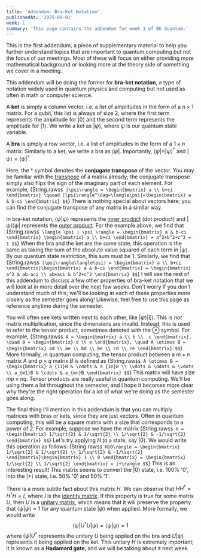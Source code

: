 ```yaml
---
title: 'Addendum: Bra-Ket Notation'
publishedAt: '2025-09-01'
week: 1
summary: 'This page contains the addendum for week 1 of BU Quantum.'
---
```

<KatexSpan>
This is the first addendum, a piece of supplementary material to help you further understand topics that are important to quantum computing but not the focus of our meetings. Most of these will focus on either providing more mathematical background or looking more at the theory side of something we cover in a meeting. 

This addendum will be doing the former for **bra-ket notation**, a type of notation widely used in quantum physics and computing but not used as often in math or computer science.

A **ket** is simply a column vector, i.e. a list of amplitudes in the form of a $n \times 1$ matrix. For a qubit, this list is always of size 2, where the first term represents the amplitude for $|0\rangle$ and the second term represents the amplitude for $|1\rangle$. We write a ket as $|\psi\rangle$, where $\psi$ is our quantum state variable.

A **bra** is simply a row vector, i.e. a list of amplitudes in the form of a $1 \times n$ matrix. Similarly to a ket, we write a bra as $\langle \psi|$. Importantly, $\langle \psi| = |\psi\rangle^\dag$ and $|\psi\rangle = \langle\psi|^\dag$. 

Here, the $\dag$ symbol denotes the **conjugate transpose** of the vector. You may be familiar with the <a href="https://en.wikipedia.org/wiki/Transpose" target="_blank">transpose</a> of a matrix already; the conjugate transpose simply also flips the sign of the imaginary part of each element. For example,
{String.raw`$$
|\psi\rangle = \begin{bmatrix}
a \\
b+ci
\end{bmatrix} \qquad |\psi\rangle^\dag=\langle\psi|=\begin{bmatrix}
a & b-ci
\end{bmatrix}
$$`}
There is nothing special about vectors here; you can find the conjugate transpose of any matrix in a similar way.

In bra-ket notation, $\langle \psi | \psi \rangle$ represents the <a href="https://en.wikipedia.org/wiki/Dot_product" target="_blank">inner product</a> (dot product) and $|\psi\rangle \langle \psi |$ represents the <a href="https://en.wikipedia.org/wiki/Outer_product" target="_blank">outer product</a>. For the example above, we find that
{String.raw`$$
\langle \psi | \psi \rangle = \begin{bmatrix}
a & b-ci
\end{bmatrix} \begin{bmatrix}
a \\
b+ci
\end{bmatrix} = a^2+b^2+c^2 = 1
$$`}
When the bra and the ket are the same state, this operation is the same as taking the sum of the absolute value squared of each term in $|\psi\rangle$. By our quantum state restriction, this sum must be 1. Similarly, we find that
{String.raw`$$
|\psi\rangle\langle\psi| = \begin{bmatrix}
a \\
b+ci
\end{bmatrix}\begin{bmatrix}
a & b-ci
\end{bmatrix} = \begin{bmatrix}
a^2 & ab-aci \\
ab+aci & b^2+c^2
\end{bmatrix}
$$`}
I will use the rest of this addendum to discuss a few other properties of bra-ket notation that we will look at in more detail over the next few weeks. Don't worry if you don't understand much of this; we'll be looking at each of these properties more closely as the semester goes along! Likewise, feel free to use this page as reference anytime during the semester.

You will often see kets written next to each other, like $|\psi\rangle|\xi\rangle$. This is *not* matrix multiplication, since the dimensions are invalid. Instead, this is used to refer to the tensor product, sometimes denoted with the $\otimes$ symbol. For example,
{String.raw`$$
A = \begin{bmatrix}
a \\
b \\ 
c
\end{bmatrix}, \quad B = \begin{bmatrix}
d \\
e
\end{bmatrix}, \quad A \otimes B = \begin{bmatrix}
ad \\
ae \\
bd \\
be \\
cd \\
ce
\end{bmatrix}
$$`}
More formally, in quantum computing, the tensor product between a $m \times n$ matrix $A$ and $p \times q$ matrix $B$ is defined as
{String.raw`$$
A \otimes B = \begin{bmatrix}
    a_{11}B & \cdots & a_{1n}B \\
    \vdots & \ddots & \vdots \\
    a_{m1}B & \cdots & a_{mn}B
\end{bmatrix}
$$`}
This matrix will have size $mp \times nq$. Tensor products are really useful in quantum computing. We'll be using them a lot throughout the semester, and I hope it becomes more clear why they're the right operation for a lot of what we're doing as the semester goes along.

The final thing I'll mention in this addendum is that you can multiply matrices with bras or kets, since they are just vectors. Often in quantum computing, this will be a square matrix with a size that corresponds to a power of 2. For example, suppose we have the matrix
{String.raw`$$
H = \begin{bmatrix}
1/\sqrt{2} & 1/\sqrt{2} \\
1/\sqrt{2} & -1/\sqrt{2}
\end{bmatrix}
$$`}
Let's try applying $H$ to a state, say $|0\rangle$. We would write this operation as follows:
{String.raw`$$
H|0\rangle = \begin{bmatrix}
1/\sqrt{2} & 1/\sqrt{2} \\
1/\sqrt{2} & -1/\sqrt{2}
\end{bmatrix}\begin{bmatrix}
1 \\
0
\end{bmatrix} = \begin{bmatrix}
1/\sqrt{2} \\
1/\sqrt{2}
\end{bmatrix} = |+\rangle
$$`}
This is an interesting result! This matrix seems to convert the $|0\rangle$ state, i.e. 100% '0', into the $|+\rangle$ state, i.e. 50% '0' and 50% '1'. 

There is a more subtle fact about this matrix $H$. We can observe that $HH^\dag=H^\dag H=I$, where $I$ is the <a href="https://en.wikipedia.org/wiki/Identity_matrix" target="_blank">identity matrix</a>. If this property is true for some matrix $U$, then $U$ is a <a href="https://en.wikipedia.org/wiki/Unitary_matrix" target="_blank">unitary matrix</a>, which means that it will preserve the property that $\langle \psi | \psi \rangle=1$ for any quantum state $|\psi\rangle$ when applied. More formally, we would write
$$
\langle\psi|U^\dag U|\psi\rangle = \langle\psi|\psi\rangle = 1
$$
where $\langle\psi|U^\dag$ represents the unitary $U$ being applied on the bra and $U|\psi\rangle$ represents it being applied on the ket. This unitary $H$ is extremely important; it is known as a **Hadamard gate**, and we will be talking about it next week.
</KatexSpan>